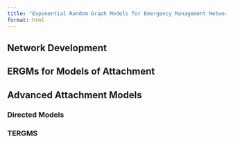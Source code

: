 ```yaml
---
title: "Exponential Random Graph Models for Emergency Management Networks"
format: html
---
```


## Network Development

## ERGMs for Models of Attachment

## Advanced Attachment Models

### Directed Models

### TERGMS